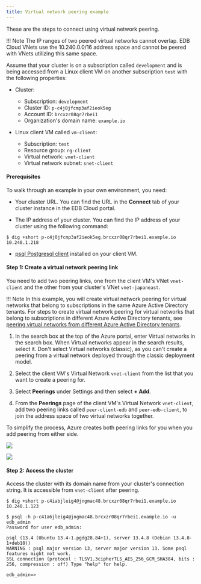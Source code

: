 ```yaml
---
title: Virtual network peering example
---
```


These are the steps to connect using virtual network peering. 

!!! Note
    The IP ranges of two peered virtual networks cannot overlap. EDB Cloud VNets use the 10.240.0.0/16 address space and cannot be peered with VNets utilizing this same space.

Assume that your cluster is on a subscription called `development` and is being accessed from a Linux client VM on another subscription `test` with the following properties:

- Cluster:
  - Subscription: `development`
  - Cluster ID: `p-c4j0jfcmp3af2ieok5eg` 
  - Account ID: `brcxzr08qr7rbei1` 
  - Organization's domain name: `example.io` 


- Linux client VM called `vm-client`:
  - Subscription: `test`
  - Resource group: `rg-client`
  - Virtual network: `vnet-client`
  - Virtual network subnet: `snet-client`

#### Prerequisites

To walk through an example in your own environment, you need:

- Your cluster URL. You can find the URL in the **Connect** tab of your cluster instance in the EDB Cloud portal.
 
- The IP address of your cluster. You can find the IP address of your cluster using the following command:

 ```
 $ dig +short p-c4j0jfcmp3af2ieok5eg.brcxzr08qr7rbei1.example.io 
 10.240.1.218
 ```
 
- [psql Postgresql client](https://www.postgresql.org/download/) installed on your client VM.

#### Step 1: Create a virtual network peering link

You need to add two peering links, one from the client VM's VNet `vnet-client` and the other from your cluster's VNet `vnet-japaneast`. 

!!! Note
    In this example, you will create virtual network peering for virtual networks that belong to subscriptions in the same Azure Active Directory tenants. For steps to create virtual network peering for virtual networks that belong to subscriptions in different Azure Active Directory tenants, see [peering virtual networks from different Azure Active Directory tenants](https://docs.microsoft.com/azure/virtual-network/create-peering-different-subscriptions).
    
1. In the search box at the top of the Azure portal, enter Virtual networks in the search box. When Virtual networks appear in the search results, select it. Don't select Virtual networks (classic), as you can't create a peering from a virtual network deployed through the classic deployment model.

1. Select the client VM's Virtual Network `vnet-client` from the list that you want to create a peering for.

1. Select **Peerings** under Settings and then select **+ Add**.

1. From the **Peerings** page of the client VM's Virtual Network `vnet-client`, add two peering links called `peer-client-edb` and `peer-edb-client`, to join the address space of two virtual networks together. 

 To simplify the process, Azure creates both peering links for you when you add peering from either side.

 ![](../images/image25.png)

 ![](../images/image7.png)

#### Step 2: Access the cluster

Access the cluster with its domain name from your cluster's connection string. It is accessible from `vnet-client` after peering.

 ```
 $ dig +short p-c4iabjleig4@jngmac48.brcxzr08qr7rbei1.example.io 
 10.240.1.123 
       
 $ psql -h p-c41a6jleig4@jngmac48.brcxzr08qr7rbei1.example.io -u edb_admin      
 Password for user edb_admin: 
 
 psql (13.4 (Ubuntu 13.4-1.pgdg28.84+1), server 13.4.8 (Debian 13.4.8-1+deb10)) 
 WARNING : psql major version 13, server major version 13. Some psql features might not work. 
 SSL connection (protocol : TLSV1.3cipherTLS_AES_256_GCM_SHA384, bits : 256, compression : off) Type "help" for help. 
 
 edb_admin=>
 
 ```
